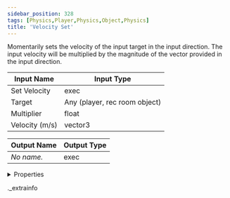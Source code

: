 ```yaml
---
sidebar_position: 328
tags: [Physics,Player,Physics,Object,Physics]
title: 'Velocity Set'
---
```


Momentarily sets the velocity of the input target in the input direction. The input velocity will be multiplied by the magnitude of the vector provided in the input direction.



<IChip uuid="ea00c655-56ff-4406-8d65-b8399e6d0169" />

| Input Name | Input Type |
|-----------|-----------|
| Set Velocity | exec |
| Target | Any (player, rec room object) |
| Multiplier | float |
| Velocity (m/s) | vector3 |

| Output Name | Output Type |
|-----------|-----------|
| *No name.* | exec |


<details>
  <summary>Properties</summary>
  <div>
    <div>
    <table>
      <thead>
        <tr>
          <th>Room availability:</th>
          <th>Available everywhere</th>
        </tr>
        <tr>
          <th>Is beta required?</th>
          <th>No</th>
        </tr>
        <tr>
          <th>Is this chip a trolling risk?</th>
          <th>No</th>
        </tr>
        <tr>
          <th>Is this chip a role assignment risk?</th>
          <th>No</th>
        </tr>
        <tr>
          <th>Chip UUID</th>
          <th>ea00c655-56ff-4406-8d65-b8399e6d0169</th>
        </tr>
      </thead>
    </table>
    </div>
  </div>
</details>

._extrainfo